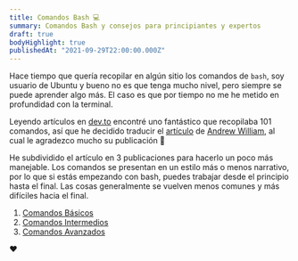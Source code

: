 ```yaml
---
title: Comandos Bash 💻
summary: Comandos Bash y consejos para principiantes y expertos
draft: true
bodyHighlight: true
publishedAt: "2021-09-29T22:00:00.000Z"
---
```


Hace tiempo que quería recopilar en algún sitio los comandos de `bash`, soy usuario de Ubuntu y bueno no es que tenga mucho nivel, pero siempre se puede aprender algo más. El caso es que por tiempo no me he metido en profundidad con la terminal.

Leyendo artículos en [dev.to](https://dev.to) encontré uno fantástico que recopilaba 101 comandos, así que he decidido traducir el [artículo](https://dev.to/awwsmm/101-bash-commands-and-tips-for-beginners-to-experts-30je#first-commands) de [Andrew William](https://awwsmm.com/), al cual le agradezco mucho su publicación 💓

He subdividido el artículo en 3 publicaciones para hacerlo un poco más manejable. Los comandos se presentan en un estilo más o menos narrativo, por lo que si estás empezando con bash, puedes trabajar desde el principio hasta el final. Las cosas generalmente se vuelven menos comunes y más difíciles hacia el final.

1. [Comandos Básicos](/blog/linux/101-comandos-bash-basicos)
2. [Comandos Intermedios](/blog/linux/101-comandos-bash-intermedios)
3. [Comandos Avanzados](/blog/linux/101-comandos-bash-avanzados)

❤️
